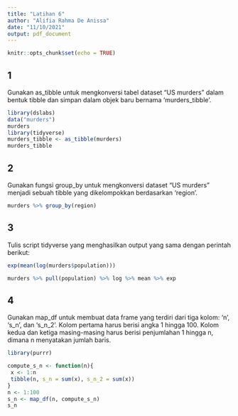 ---
title: "Latihan 6"
author: "Alifia Rahma De Anissa"
date: "11/10/2021"
output: pdf_document
---


```{r setup, include=FALSE}
knitr::opts_chunk$set(echo = TRUE)
```

## 1

Gunakan as_tibble untuk mengkonversi tabel dataset “US murders” dalam bentuk tibble
dan simpan dalam objek baru bernama ‘murders_tibble’. 

```{r}
library(dslabs)
data("murders")
murders
library(tidyverse)
murders_tibble <- as_tibble(murders)
murders_tibble
```

## 2

Gunakan fungsi group_by untuk mengkonversi dataset “US murders” menjadi sebuah tibble
yang dikelompokkan berdasarkan ‘region’. 

```{r}
murders %>% group_by(region)
```

## 3

Tulis script tidyverse yang menghasilkan output yang sama dengan perintah berikut:

```{r}
exp(mean(log(murders$population)))

murders %>% pull(population) %>% log %>% mean %>% exp
```
## 4

Gunakan map_df untuk membuat data frame yang terdiri dari tiga kolom: ‘n’, ‘s_n’, dan
‘s_n_2’. Kolom pertama harus berisi angka 1 hingga 100. Kolom kedua dan ketiga masing-masing harus berisi penjumlahan 1 hingga n, dimana n menyatakan jumlah baris. 


```{r}

library(purrr)

compute_s_n <- function(n){
 x <- 1:n
 tibble(n, s_n = sum(x), s_n_2 = sum(x))
} 
n <- 1:100
s_n <- map_df(n, compute_s_n)
s_n

```


